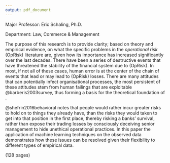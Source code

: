 ```yaml
---
output: pdf_document
---
```

\doublespacing
\begin{center}
Towards a Framework for Operational Risk \\ 
in the Banking Sector \\
\vspace{12pt}
by \\
\vspace{12pt}
Mphekeleli Hoohlo \\
University of the Witwatersrand, 2019
\end{center}

\vspace{12pt}

\singlespacing
\noindent Major Professor: Eric Schaling, Ph.D.

\noindent Department: Law, Commerce \& Management

\vspace{12pt}

\doublespacing

The purpose of this research is to provide clarity; based on theory and empirical evidence, on what the specific problems in the *operational risk* (OpRisk) literature are, given how its importance has increased significantly over the last decades. There have been a series of destructive events that have threatened the stability of the financial system due to (OpRisk). In most, if not all of these cases, human error is at the center of the chain of events that lead or may lead to (OpRisk) losses.  There are many attitudes that can potentially infect organisational processes, the  most persistent of these attitudes stem from human failings that are exploitable @barberis2003survey, thus forming a basis for the theoretical foundation of \texttt{OpRisk}.

@shefrin2016behavioral notes that people would rather incur greater risks to hold on to things they already have, than the risks they would taken to get into that position in the first place, thereby risking a banks' survival, rather than expose their trading losses by consciously deceiving senior management to hide unethical operational practices. In this paper the application of machine learning techniques on the observed data demonstrates how these issues can be resolved given their flexibility to different types of empirical data.

<!-- This code does not include the preliminary pages so I hard coded it -->
<!-- \hspace{10.5 cm} (\pageref{LastPage} pages) -->

\hspace{11 cm} (128 pages)


\singlespacing